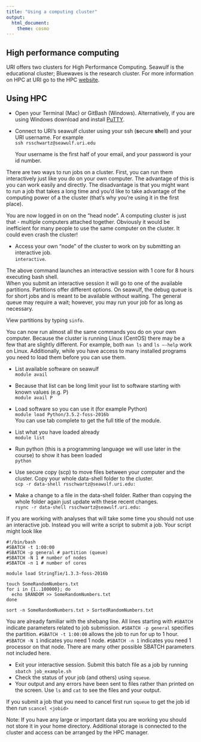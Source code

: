 ```yaml
---
title: "Using a computing cluster"
output: 
  html_document:
    theme: cosmo
---
```


## High performance computing

URI offers two clusters for High Performance Computing. Seawulf is the educational cluster; Bluewaves is the research cluster.
For more information on HPC at URI go to the HPC [website](https://web.uri.edu/hpc-research-computing/).

## Using HPC

* Open your Terminal (Mac) or GitBash (Windows). Alternatively, if you are using Windows download and install [PuTTY](http://www.putty.org/).

* Connect to URI's seawulf cluster using your ssh (**s**ecure **sh**ell) and your URI username. For example  
  ```ssh rsschwartz@seawulf.uri.edu```

  Your username is the first half of your email, and your password is your id number. 

There are two ways to run jobs on a cluster. First, you can run them interactively just like you do on your own computer. The advantage of this is you can work easily and directly. The disadvantage is that you might want to run a job that takes a long time and you'd like to take advantage of the computing power of a the cluster (that's why you're using it in the first place).

You are now logged in on on the "head node". A computing cluster is just that - multiple computers attached together. Obviously it would be inefficient for many people to use the same computer on the cluster. It could even crash the cluster! 

* Access your own "node" of the cluster to work on by submitting an interactive job.  
```interactive```.

The above command launches an interactive session with 1 core for 8 hours executing bash shell.  
When you submit an interactive session it will go to one of the available partitions. 
Partitions offer different options. 
On seawulf, the debug queue is for short jobs and is meant to be available without waiting. 
The general queue may require a wait; however, you may run your job for as long as necessary.

View partitions by typing ```sinfo```.

You can now run almost all the same commands you do on your own computer. Because the cluster is running Linux (CentOS) there may be a few that are slightly different. For example, both `man ls` and `ls —-help` work on Linux. Additionally, while you have access to many installed programs you need to load them before you can use them. 

* List available software on seawulf  
```module avail```

* Because that list can be long limit your list to software starting with known values (e.g. P)  
```module avail P```

* Load software so you can use it (for example Python)  
```module load Python/3.5.2-foss-2016b```  
You can use tab complete to get the full title of the module.

* List what you have loaded already  
```module list```

* Run python (this is a programming language we will use later in the course) to show it has been loaded  
```python```

* Use secure copy (scp) to move files between your computer and the cluster. Copy your whole data-shell folder to the cluster.  
```scp -r data-shell rsschwartz@seawulf.uri.edu:```

* Make a change to a file in the data-shell folder. Rather than copying the whole folder again just update with these recent changes.  
```rsync -r data-shell rsschwartz@seawulf.uri.edu:```

If you are working with analyses that will take some time you should not use an interactive job. Instead you will write a script to submit a job. Your script might look like

```
#!/bin/bash
#SBATCH -t 1:00:00
#SBATCH -p general # partition (queue)
#SBATCH -N 1 # number of nodes
#SBATCH -n 1 # number of cores

module load StringTie/1.3.3-foss-2016b

touch SomeRandomNumbers.txt
for i in {1..100000}; do
  echo $RANDOM >> SomeRandomNumbers.txt
done

sort -n SomeRandomNumbers.txt > SortedRandomNumbers.txt
```

You are already familiar with the shebang line. All lines starting with `#SBATCH` indicate parameters related to job submission. `#SBATCH -p general` specifies the partition. `#SBATCH -t 1:00:00` allows the job to run for up to 1 hour. `#SBATCH -N 1` indicates you need 1 node. `#SBATCH -n 1` indicates you need 1 processor on that node. There are many other possible SBATCH parameters not included here.

* Exit your interactive session. Submit this batch file as a job by running `sbatch job_example.sh`
* Check the status of your job (and others) using `squeue`.
* Your output and any errors have been sent to files rather than printed on the screen. Use `ls` and `cat` to see the files and your output.

If you submit a job that you need to cancel first run `squeue` to get the job id then run `scancel <jobid>`

Note: If you have any large or important data you are working you should not store it in your home directory. Additional storage is connected to the cluster and access can be arranged by the HPC manager.
